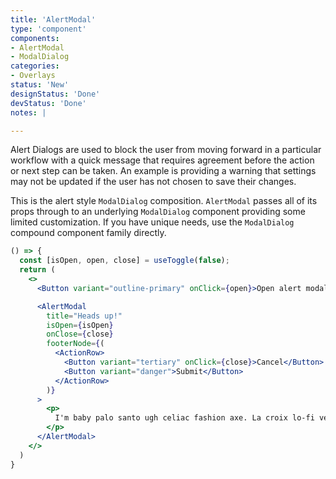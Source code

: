 ```yaml
---
title: 'AlertModal'
type: 'component'
components:
- AlertModal
- ModalDialog
categories:
- Overlays
status: 'New'
designStatus: 'Done'
devStatus: 'Done'
notes: |

---
```


Alert Dialogs are used to block the user from moving forward in a particular workflow with a quick message that requires agreement before the action or next step can be taken. An example is providing a warning that settings may not be updated if the user has not chosen to save their changes.

This is the alert style `ModalDialog` composition. `AlertModal` passes all of its props through to an underlying `ModalDialog` component providing some limited customization. If you have unique needs, use the `ModalDialog` compound component family directly.


```jsx live
() => {
  const [isOpen, open, close] = useToggle(false);
  return (
    <>
      <Button variant="outline-primary" onClick={open}>Open alert modal</Button>

      <AlertModal
        title="Heads up!"
        isOpen={isOpen}
        onClose={close}
        footerNode={(
          <ActionRow>
            <Button variant="tertiary" onClick={close}>Cancel</Button>
            <Button variant="danger">Submit</Button>
          </ActionRow>
        )}
      >
        <p>
          I'm baby palo santo ugh celiac fashion axe. La croix lo-fi venmo whatever.
        </p>
      </AlertModal>
    </>
  )
}
```

<guide
  defaultText="`closeLabel: 'Close'`"
  events="`onClose`"
  selectors="`pgn__modal`"
/>
